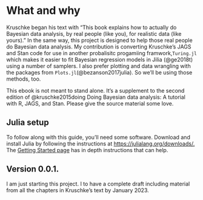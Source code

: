 # What and why {.unnumbered}

Kruschke began his text with “This book explains how to actually do Bayesian data analysis, by real people (like you), for realistic data (like yours).” In the same way, this project is designed to help those real people do Bayesian data analysis. My contribution is converting Kruschke’s JAGS and Stan code for use in another probalisitc progamiing framwork,`Turing.jl` which makes it easier to fit Bayesian regression models in Jilia (@ge2018t) using a number of samplers. I also prefer plotting and data wrangling with the packages from `Plots.jl`(@bezanson2017julia). So we’ll be using those methods, too.

This ebook is not meant to stand alone. It’s a supplement to the second edition of @kruschke2015doing Doing Bayesian data analysis: A tutorial with R, JAGS, and Stan. Please give the source material some love.

## Julia setup

To follow along with this guide, you’ll need some software. Download and install Julia by following the instructions at [https://julialang.org/downloads/.](https://julialang.org/downloads/) The [Getting Started page](https://docs.julialang.org/en/v1/manual/getting-started/) has in depth instructions that can help.

## Version 0.0.1.

I am just starting this project. I to have a complete draft including material from all the chapters in Kruschke’s text by January 2023.